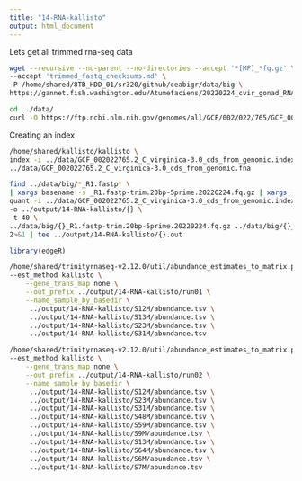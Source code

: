 ```yaml
---
title: "14-RNA-kallisto"
output: html_document
---
```


Lets get all trimmed rna-seq data

```bash
wget --recursive --no-parent --no-directories --accept '*[MF]_*fq.gz' \
--accept 'trimmed_fastq_checksums.md' \
-P /home/shared/8TB_HDD_01/sr320/github/ceabigr/data/big \
https://gannet.fish.washington.edu/Atumefaciens/20220224_cvir_gonad_RNAseq_fastp_trimming/
```


```bash
cd ../data/
curl -O https://ftp.ncbi.nlm.nih.gov/genomes/all/GCF/002/022/765/GCF_002022765.2_C_virginica-3.0/GCF_002022765.2_C_virginica-3.0_cds_from_genomic.fna.gz
``` 


Creating an index
```bash
/home/shared/kallisto/kallisto \
index -i ../data/GCF_002022765.2_C_virginica-3.0_cds_from_genomic.index \
../data/GCF_002022765.2_C_virginica-3.0_cds_from_genomic.fna
```



```bash
find ../data/big/*_R1.fastp* \
| xargs basename -s _R1.fastp-trim.20bp-5prime.20220224.fq.gz | xargs -I{} /home/shared/kallisto/kallisto \
quant -i ../data/GCF_002022765.2_C_virginica-3.0_cds_from_genomic.index \
-o ../output/14-RNA-kallisto/{} \
-t 40 \
../data/big/{}_R1.fastp-trim.20bp-5prime.20220224.fq.gz ../data/big/{}_R2.fastp-trim.20bp-5prime.20220224.fq.gz \
2>&1 | tee ../output/14-RNA-kallisto/{}.out
```


```R
library(edgeR)
```

```bash
/home/shared/trinityrnaseq-v2.12.0/util/abundance_estimates_to_matrix.pl \
--est_method kallisto \
    --gene_trans_map none \
    --out_prefix ../output/14-RNA-kallisto/run01 \
    --name_sample_by_basedir \
     ../output/14-RNA-kallisto/S12M/abundance.tsv \
     ../output/14-RNA-kallisto/S13M/abundance.tsv \
     ../output/14-RNA-kallisto/S23M/abundance.tsv \
     ../output/14-RNA-kallisto/S31M/abundance.tsv
```


```bash
/home/shared/trinityrnaseq-v2.12.0/util/abundance_estimates_to_matrix.pl \
--est_method kallisto \
    --gene_trans_map none \
    --out_prefix ../output/14-RNA-kallisto/run02 \
    --name_sample_by_basedir \
     ../output/14-RNA-kallisto/S12M/abundance.tsv \
     ../output/14-RNA-kallisto/S23M/abundance.tsv \
     ../output/14-RNA-kallisto/S31M/abundance.tsv \
     ../output/14-RNA-kallisto/S48M/abundance.tsv \
     ../output/14-RNA-kallisto/S59M/abundance.tsv \
     ../output/14-RNA-kallisto/S9M/abundance.tsv \
     ../output/14-RNA-kallisto/S13M/abundance.tsv \
     ../output/14-RNA-kallisto/S64M/abundance.tsv \
     ../output/14-RNA-kallisto/S6M/abundance.tsv \
     ../output/14-RNA-kallisto/S7M/abundance.tsv
```